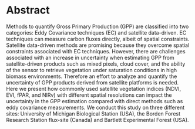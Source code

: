 # Abstract {.unnumbered}

Methods to quantify Gross Primary Production (GPP) are classified into two categories: Eddy Covariance techniques (EC) and satellite data-driven. EC techniques can measure carbon fluxes directly, albeit of spatial constraints. Satellite data-driven methods are promising because they overcome spatial constraints associated with EC techniques. However, there are challenges associated with an increase in uncertainty when estimating GPP from satellite-driven products such as mixed pixels, cloud cover, and the ability of the sensor to retrieve vegetation under saturation conditions in high biomass environments. Therefore an effort to analyze and quantify the uncertainty of GPP products derived from satellite platforms is needed. Here we present how commonly used satellite vegetation indices (NDVI, EVI, fPAR, and NIRv) with different spatial resolutions can impact the uncertainty in the GPP estimation compared with direct methods such as eddy covariance measurements. We conduct this study on three different sites: University of Michigan Biological Station (USA), the Borden Forest Research Station flux-site (Canada) and Bartlett Experimental Forest (USA).
